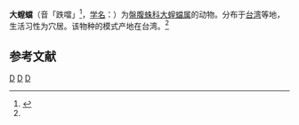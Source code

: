 {{Speciesbox
| taxon = Bothriocyrtum tractabile
| binomial_authority = (Saito, 1933)<ref name='id12774'>{{cite web| url =http://www.bioinfo.cn/db05/BjdwSpecies.php?action=view&id=12774| title =大螲蟷| work =《中国动物物种编目数据库》| publisher =中国科学院微生物研究所| author =中国科学院动物研究所| accessdate =2009-04-28| deadurl =yes| archiveurl =https://web.archive.org/web/20160305071909/http://www.bioinfo.cn/db05/BjdwSpecies.php?action=view&id=12774| archivedate =2016-03-05}}</ref>
}}

'''大螲蟷'''（音「跌噹」<ref>{{Cite web |url=http://www.zdic.net/z/23/js/87B2.htm |title=存档副本 |access-date=2017-02-02 |archive-date=2019-04-21 |archive-url=https://web.archive.org/web/20190421033025/http://www.zdic.net/z/23/js/87B2.htm |dead-url=no }}</ref>，[[学名|学名]]：{{lang|la|''Bothriocyrtum tractabile''}}）为[[盤腹蛛科|盤腹蛛科]][[大螲蟷属|大螲蟷属]]的动物。分布于[[台湾|台湾]]等地，生活习性为穴居。该物种的模式产地在台湾。<ref name='id12774'/>

== 参考文献 ==
{{reflist}}

{{taxonbar}}
[[Category:_1933年描述的动物|D]]
[[Category:大螲蟷属|D]]
[[Category:台灣特有種|D]]
